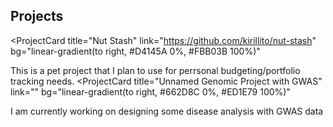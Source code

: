 ## Projects

<ProjectCard
  title="Nut Stash"
  link="https://github.com/kirillito/nut-stash"
  bg="linear-gradient(to right, #D4145A 0%, #FBB03B 100%)"
>
  This is a pet project that I plan to use for perrsonal budgeting/portfolio tracking needs.
</ProjectCard>
<ProjectCard
  title="Unnamed Genomic Project with GWAS"
  link=""
  bg="linear-gradient(to right, #662D8C 0%, #ED1E79 100%)"
>
  I am currently working on designing some disease analysis with GWAS data
</ProjectCard>
